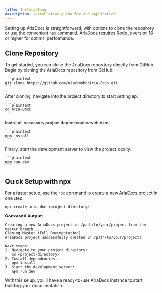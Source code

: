 ```yaml
---
title: Installation
description: Installation guide for our application.
---
```


Setting up AriaDocs is straightforward, with options to clone the repository or use the convenient `npx` command. AriaDocs requires [Node.js](https://nodejs.org/) version 18 or higher for optimal performance.

## Clone Repository
To get started, you can clone the AriaDocs repository directly from GitHub. 
<Stepper>
  <StepperItem title="Step 1: Clone the AriaDocs Repository">
    Begin by cloning the AriaDocs repository from GitHub:

    ```plaintext
    git clone https://github.com/nisabmohd/Aria-Docs.git
    ```
  </StepperItem>

  <StepperItem title="Step 2: Access the Project Directory">
    After cloning, navigate into the project directory to start setting up:

    ```plaintext
    cd Aria-Docs
    ```
  </StepperItem>

  <StepperItem title="Step 3: Install Required Dependencies">
    Install all necessary project dependencies with npm:

    ```plaintext
    npm install
    ```
  </StepperItem>

  <StepperItem title="Step 4: Launch the Development Server">
    Finally, start the development server to view the project locally:

    ```plaintext
    npm run dev
    ```
  </StepperItem>
</Stepper>

## Quick Setup with npx

For a faster setup, use the `npx` command to create a new AriaDocs project in one step:

```plaintext
npx create-aria-doc <project-directory>
```

**Command Output:**

```plaintext
Creating a new AriaDocs project in /path/to/your/project from the master branch...
Cloning Master (Full Documentation)...
AriaDocs project successfully created in /path/to/your/project!

Next steps:
1. Navigate to your project directory:
   cd <project-directory>
2. Install dependencies:
   npm install
3. Start the development server:
   npm run dev
```

With this setup, you’ll have a ready-to-use AriaDocs instance to start building your documentation.
